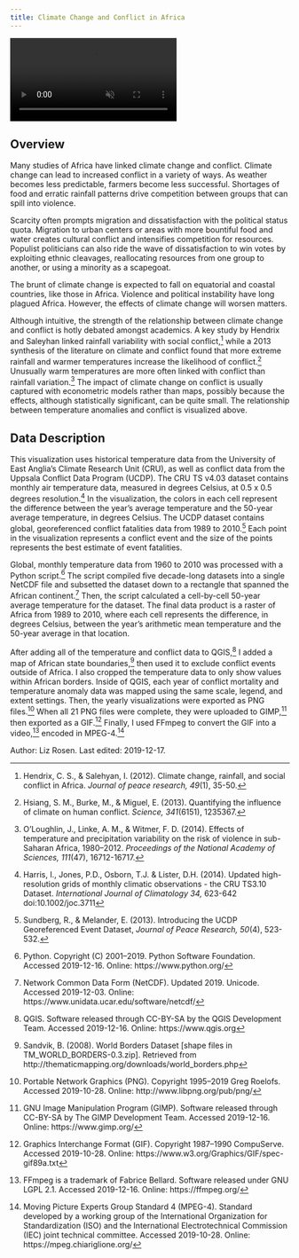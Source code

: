 ```yaml
---
title: Climate Change and Conflict in Africa
---
```


<!-- VIDEO ON LOOP: see styles.css for formatting -->
<div class="video-fr-wrapper">
  <video id="rosenvideo" controls preload="true" autoplay loop muted>
    <source src="http://drdavis.space/teaching/ds/sdd/media/2019/12/africa.mp4" type="video/mp4" >
  </video>
</div>

## Overview
Many studies of Africa have linked climate change and conflict.
Climate change can lead to increased conflict in a variety of ways.
As weather becomes less predictable, farmers become less successful.
Shortages of food and erratic rainfall patterns drive competition between groups that can spill into violence.

Scarcity often prompts migration and dissatisfaction with the political status quota.
Migration to urban centers or areas with more bountiful food and water creates cultural conflict and intensifies competition for resources.
Populist politicians can also ride the wave of dissatisfaction to win votes by exploiting ethnic cleavages, reallocating resources from one group to another, or using a minority as a scapegoat.

The brunt of climate change is expected to fall on equatorial and coastal countries, like those in Africa.
Violence and political instability have long plagued Africa.
However, the effects of climate change will worsen matters.

Although intuitive, the strength of the relationship between climate change and conflict is hotly debated amongst academics.
A key study by Hendrix and Saleyhan linked rainfall variability with social conflict,[^hendrix] while a 2013 synthesis of the literature on climate and conflict found that more extreme rainfall and warmer temperatures increase the likelihood of conflict.[^hsiang]
Unusually warm temperatures are more often linked with conflict than rainfall variation.[^olo]
The impact of climate change on conflict is usually captured with econometric models rather than maps, possibly because the effects, although statistically significant, can be quite small.
The relationship between temperature anomalies and conflict is visualized above.

## Data Description
This visualization uses historical temperature data from the University of East Anglia's Climate Research Unit (CRU), as well as conflict data from the Uppsala Conflict Data Program (UCDP).
The CRU TS v4.03 dataset contains monthly air temperature data, measured in degrees Celsius, at 0.5 x 0.5 degrees resolution.[^cru]
In the visualization, the colors in each cell represent the difference between the year's average temperature  and the 50-year average temperature, in degrees Celsius.
The UCDP dataset contains global, georeferenced conflict fatalities data from 1989 to 2010.[^ucdp]
Each point in the visualization represents a conflict event and the size of the points represents the best estimate of event fatalities.

Global, monthly temperature data from 1960 to 2010 was processed with a Python script.[^python]
The script compiled five decade-long datasets into a single NetCDF file and subsetted the dataset down to a rectangle that spanned the African continent.[^nc]
Then, the script calculated a cell-by-cell 50-year average temperature for the dataset.
The final data product is a raster of Africa from 1989 to 2010, where each cell represents the difference, in degrees Celsius, between the year's arithmetic mean temperature and the 50-year average in that location.

After adding all of the temperature and conflict data to QGIS,[^qgis] I added a map of African state boundaries,[^boundaries] then used it to exclude conflict events outside of Africa.
I also cropped the temperature data to only show values within African borders.
Inside of QGIS, each year of conflict mortality and temperature anomaly data was mapped using the same scale, legend, and extent settings.
Then, the yearly visualizations were exported as PNG files.[^png]
When all 21 PNG files were complete, they were uploaded to GIMP,[^gimp] then exported as a GIF.[^gif]
Finally, I used FFmpeg to convert the GIF into a video,[^ffmpeg] encoded in MPEG-4.[^mpeg4]

<div class="credit-line">
Author: Liz Rosen.
Last edited: 2019-12-17.
</div>

[^boundaries]: Sandvik, B. (2008). World Borders Dataset [shape files in TM_WORLD_BORDERS-0.3.zip]. Retrieved from http://thematicmapping.org/downloads/world_borders.php
[^cru]: Harris, I., Jones, P.D., Osborn, T.J. & Lister, D.H. (2014). Updated high-resolution grids of monthly climatic observations - the CRU TS3.10 Dataset. *International Journal of Climatology 34,* 623-642
doi:10.1002/joc.3711
[^ffmpeg]: FFmpeg is a trademark of Fabrice Bellard. Software released under GNU LGPL 2.1. Accessed 2019-12-16. Online: https://ffmpeg.org/
[^gif]: Graphics Interchange Format (GIF). Copyright 1987--1990 CompuServe. Accessed 2019-10-28. Online: https://www.w3.org/Graphics/GIF/spec-gif89a.txt
[^gimp]: GNU Image Manipulation Program (GIMP). Software released through CC-BY-SA by The GIMP Development Team. Accessed 2019-12-16. Online: https://www.gimp.org/
[^hendrix]: Hendrix, C. S., & Salehyan, I. (2012). Climate change, rainfall, and social conflict in Africa. *Journal of peace research, 49*(1), 35-50.
[^hsiang]: Hsiang, S. M., Burke, M., & Miguel, E. (2013). Quantifying the influence of climate on human conflict. *Science, 341*(6151), 1235367.
[^mpeg4]: Moving Picture Experts Group Standard 4 (MPEG-4). Standard developed by a working group of the International Organization for Standardization (ISO) and the International Electrotechnical Commission (IEC) joint technical committee. Accessed 2019-10-28. Online: https://mpeg.chiariglione.org/
[^nc]: Network Common Data Form (NetCDF). Updated 2019. Unicode. Accessed 2019-12-03. Online: https://www.unidata.ucar.edu/software/netcdf/
[^olo]: O’Loughlin, J., Linke, A. M., & Witmer, F. D. (2014). Effects of temperature and precipitation variability on the risk of violence in sub-Saharan Africa, 1980–2012. *Proceedings of the National Academy of Sciences, 111*(47), 16712-16717.
[^png]: Portable Network Graphics (PNG). Copyright 1995--2019 Greg Roelofs. Accessed 2019-10-28. Online: http://www.libpng.org/pub/png/
[^python]: Python. Copyright (C) 2001--2019. Python Software Foundation. Accessed 2019-12-16. Online: https://www.python.org/
[^qgis]: QGIS. Software released through CC-BY-SA by the QGIS Development Team. Accessed 2019-12-16. Online: https://www.qgis.org
[^ucdp]: Sundberg, R., & Melander, E. (2013). Introducing the UCDP Georeferenced Event Dataset, *Journal of Peace Research, 50*(4), 523-532.
